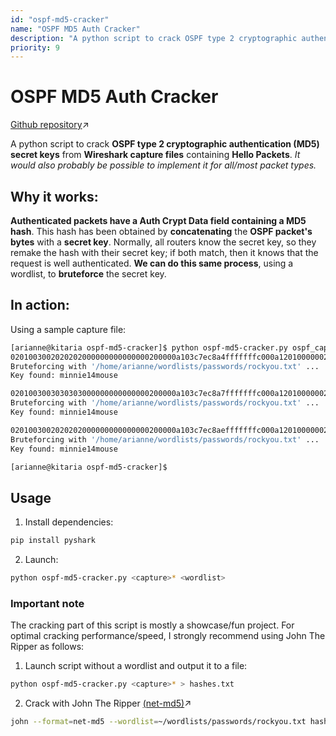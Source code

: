```yaml
---
id: "ospf-md5-cracker"
name: "OSPF MD5 Auth Cracker"
description: "A python script to crack OSPF type 2 cryptographic authentication (MD5) secret keys from Wireshark capture files containing Hello Packets."
priority: 9
---
```

# OSPF MD5 Auth Cracker
[Github repository](https://github.com/ariannelafraise/ospf-md5-cracker)↗

A python script to crack **OSPF type 2 cryptographic authentication (MD5) secret keys** from **Wireshark capture files** containing **Hello Packets**. *It would also probably be possible to implement it for all/most packet types.*

## Why it works:
**Authenticated packets have a Auth Crypt Data field containing a MD5 hash**. This hash has been obtained by **concatenating** the **OSPF packet's bytes** with a **secret key**. Normally, all routers know the secret key, so they remake the hash with their secret key; if both match, then it knows that the request is well authenticated. **We can do this same process**, using a wordlist, to **bruteforce** the secret key.

## In action:
Using a sample capture file:
```bash
[arianne@kitaria ospf-md5-cracker]$ python ospf-md5-cracker.py ospf_capture.pcapng ~/wordlists/passwords/rockyou.txt
0201003002020202000000000000000200000a103c7ec8a4fffffffc000a1201000000280c0000020c00000103030303$debe4e93b093ade8a8bc34302c192ced
Bruteforcing with '/home/arianne/wordlists/passwords/rockyou.txt' ...
Key found: minnie14mouse

0201003003030303000000000000000200000a103c7ec8a7fffffffc000a1201000000280c0000020c00000102020202$5445df30fe3d20bf23ecf26c2e531387
Bruteforcing with '/home/arianne/wordlists/passwords/rockyou.txt' ...
Key found: minnie14mouse

0201003002020202000000000000000200000a103c7ec8aefffffffc000a1201000000280c0000020c00000103030303$ed964b2ac353eb6b5431d3251a1d2074
Bruteforcing with '/home/arianne/wordlists/passwords/rockyou.txt' ...
Key found: minnie14mouse

[arianne@kitaria ospf-md5-cracker]$
```

## Usage
1. Install dependencies:
```bash
pip install pyshark
```
2. Launch:
```bash
python ospf-md5-cracker.py <capture>* <wordlist>
```

### Important note
The cracking part of this script is mostly a showcase/fun project. For optimal cracking performance/speed, I strongly recommend using John The Ripper as follows:

1. Launch script without a wordlist and output it to a file:
```bash
python ospf-md5-cracker.py <capture>* > hashes.txt
```
2. Crack with John The Ripper [(net-md5)](https://github.com/openwall/john/blob/bleeding-jumbo/src/net_md5_fmt_plug.c)↗
```bash
john --format=net-md5 --wordlist=~/wordlists/passwords/rockyou.txt hashes.txt
```